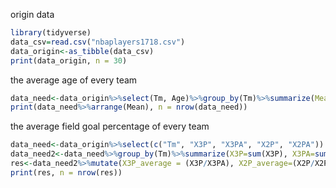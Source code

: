 origin data 
```r
library(tidyverse)
data_csv=read.csv("nbaplayers1718.csv")
data_origin<-as_tibble(data_csv) 
print(data_origin, n = 30)
```
the average age of every team
```r
data_need<-data_origin%>%select(Tm, Age)%>%group_by(Tm)%>%summarize(Mean = mean(Age))
print(data_need%>%arrange(Mean), n = nrow(data_need))
```
the average field goal percentage of every team
```r
data_need<-data_origin%>%select(c("Tm", "X3P", "X3PA", "X2P", "X2PA"))
data_need2<-data_need%>%group_by(Tm)%>%summarize(X3P=sum(X3P), X3PA=sum(X3PA), X2P=sum(X2P), X2PA=sum(X2PA))
res<-data_need2%>%mutate(X3P_average = (X3P/X3PA), X2P_average=(X2P/X2PA))
print(res, n = nrow(res))
```


